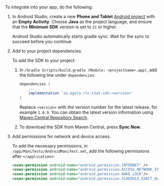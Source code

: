 <PlatformWrapper platform="android">

To integrate <Vpd k="NAME"/> into your app, do the following:

1. In Android Studio, create a new **Phone and Tablet** [Android project](https://developer.android.com/studio/projects/create-project) with an **Empty Activity**. Choose **Java** as the project language, and ensure that the **Minimum SDK** version is set to `21` or higher. 

    Android Studio automatically starts gradle sync. Wait for the sync to succeed before you continue.

1. Add <Vpd k="SDK"/> to your project dependencies. 

    To add the SDK to your project:
    
    1. In `/Gradle Scripts/build.gradle (Module: <projectname>.app)`, add the following line under `dependencies`:

        ```groovy
        dependencies {
            ...
            implementation 'io.agora.rtc:chat-sdk:<version>'
        }
        ```

        Replace `<version>` with the version number for the latest <Vpd k="SDK"/> release, for example `1.0.9`. You can obtain the latest version information using [Maven Central Repository Search](https://search.maven.org/search?q=g:io.agora.rtc%20AND%20a:chat-sdk).

    1. To download the SDK from Maven Central, press **Sync Now**.

1. Add permissions for network and device access.

    To add the necessary permissions, in `/app/Manifests/AndroidManifest.xml`, add the following permissions after `</application>`:
        
    ```xml
    <uses-permission android:name="android.permission.INTERNET" />
    <uses-permission android:name="android.permission.ACCESS_NETWORK_STATE"/>
    <uses-permission android:name="android.permission.WAKE_LOCK"/>
    <uses-permission android:name="android.permission.SCHEDULE_EXACT_ALARM" />
    ```

</PlatformWrapper>
